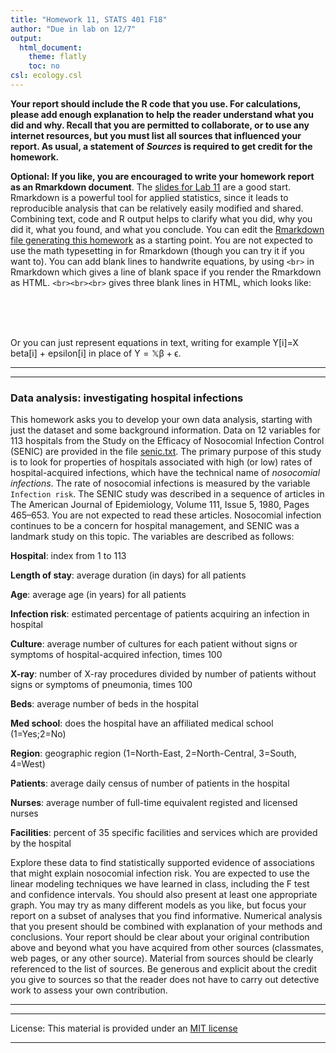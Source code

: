 ```yaml
---
title: "Homework 11, STATS 401 F18"
author: "Due in lab on 12/7"
output:
  html_document:
    theme: flatly
    toc: no
csl: ecology.csl
---
```


\newcommand\prob{\mathrm{P}}
\newcommand\E{\mathrm{E}}
\newcommand\mat[1]{\mathbb{#1}}
\renewcommand\vec[1]{\boldsymbol{\mathrm{#1}}}
\newcommand\xtranspose{{\mbox{\tiny \textsc{t}}}}
\newcommand\transpose{{\scriptscriptstyle \mathrm{T}}}
\newcommand\var{\mathrm{Var}}
\newcommand\sd{\mathrm{SD}}
\newcommand\sdSample{\mathrm{sd}}
\newcommand\varSample{\mathrm{var}}
\newcommand\cov{\mathrm{Cov}}
\newcommand\covSample{\mathrm{cov}}
\newcommand\corSample{\mathrm{cor}}
\newcommand\cor{\mathrm{Cor}}
\newcommand\normal{\mathrm{normal}}
\newcommand\iid{\mathrm{iid}}
\newcommand\MVN{\mathrm{MVN}}

**Your report should include the R code that you use. For calculations, please add enough explanation to help the reader understand what you did and why. Recall that you are permitted to collaborate, or to use any internet resources, but you must list all sources that influenced your report. As usual, a statement of _Sources_ is required to get credit for the homework.**


**Optional: If you like, you are encouraged to write your homework report as an Rmarkdown document**. The [slides for Lab 11](https://ionides.github.io/401f18/Lab/Lab11/R_markdown_Introduction.html) are a good start. Rmarkdown is a powerful tool for applied statistics, since it leads to reproducible analysis that can be relatively easily modified and shared. Combining text, code and R output helps to clarify what you did, why you did it, what you found, and what you conclude. 
You can edit the [Rmarkdown file generating this homework](https://ionides.github.io/401f18/hw/hw11/hw11.Rmd) as a starting point. You are not expected to use the math typesetting in \LaTeX for Rmarkdown (though you can try it if you want to). You can add blank lines to handwrite equations, by using `<br>` in Rmarkdown which gives a line of blank space if you render the Rmarkdown as HTML. `<br><br><br>` gives three blank lines in HTML, which looks like:

<br>
<br>
<br>

Or you can just represent equations in text, writing for example Y[i]=X beta[i] + epsilon[i] in place of $\vec{Y}=\mat{X}\vec{\beta}+\vec{\epsilon}$.


--------------

-------------

### Data analysis: investigating hospital infections

This homework asks you to develop your own data analysis, starting with just the dataset and some background information.
Data on 12 variables for 113 hospitals from the Study on the Efficacy of Nosocomial Infection Control (SENIC) are provided in the file [senic.txt](senic.txt). 
The primary purpose of this study is to look for properties of hospitals associated with high (or low) rates of hospital-acquired infections, which have the technical name of *nosocomial infections*.
The rate of nosocomial infections is measured by the variable `Infection risk`.
The SENIC study was described in a sequence of articles in The American Journal of Epidemiology, Volume 111, Issue 5, 1980, Pages 465–653. 
You are not expected to read these articles.
Nosocomial infection continues to be a concern for hospital management, and SENIC was a landmark study on this topic. 
The variables are described as follows:

**Hospital**: index from 1 to 113

**Length of stay**: average duration (in days) for all patients

**Age**: average age (in years) for all patients

**Infection risk**: estimated percentage of patients acquiring an infection in hospital

**Culture**: average number of cultures for each patient without signs or symptoms of hospital-acquired infection, times 100

**X-ray**: number of X-ray procedures divided by number of patients without signs or symptoms of pneumonia, times 100

**Beds**: average number of beds in the hospital

**Med school**: does the hospital have an affiliated medical school (1=Yes;2=No)

**Region**: geographic region (1=North-East, 2=North-Central, 3=South, 4=West)

**Patients**: average daily census of number of patients in the hospital

**Nurses**: average number of full-time equivalent registed and licensed nurses

**Facilities**: percent of 35 specific facilities and services which are provided by the hospital

Explore these data to find statistically supported evidence of associations that might explain nosocomial infection risk.
You are expected to use the linear modeling techniques we have learned in class, including the F test and confidence intervals.
You should also present at least one appropriate graph.
You may try as many different models as you like, but focus your report on a subset of analyses that you find informative.
Numerical analysis that you present should be combined with explanation of your methods and conclusions.
Your report should be clear about your original contribution above and beyond what you have acquired from other sources (classmates, web pages, or any other source). 
Material from sources should be clearly referenced to the list of sources. 
Be generous and explicit about the credit you give to sources so that the reader does not have to carry out detective work to assess your own contribution.


--------------

-------------

License: This material is provided under an [MIT license](https://ionides.github.io/401w18/LICENSE)<br>


------
